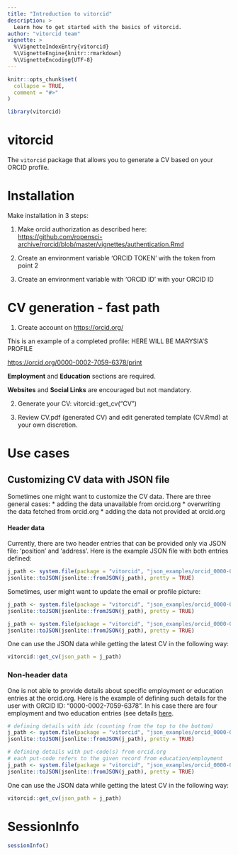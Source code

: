 ```yaml
---
title: "Introduction to vitorcid"
description: >
  Learn how to get started with the basics of vitorcid.
author: "vitorcid team"
vignette: >
  %\VignetteIndexEntry{vitorcid}
  %\VignetteEngine{knitr::rmarkdown}
  %\VignetteEncoding{UTF-8}
---
```


```r
knitr::opts_chunk$set(
  collapse = TRUE,
  comment = "#>"
)
```

```r
library(vitorcid)
```

# vitorcid

The `vitorcid` package that allows you to generate a CV based on your ORCID profile.

# Installation

Make installation in 3 steps:

1.  Make orcid authorization as described here: <https://github.com/ropensci-archive/rorcid/blob/master/vignettes/authentication.Rmd>

2.  Create an environment variable 'ORCID TOKEN' with the token from point 2

3.  Create an environment variable with 'ORCID ID' with your ORCID ID

# CV generation - fast path

1.  Create account on <https://orcid.org/>

This is an example of a completed profile: HERE WILL BE MARYSIA'S PROFILE

<https://orcid.org/0000-0002-7059-6378/print>

**Employment** and **Education** sections are required.

**Websites** and **Social Links** are encouraged but not mandatory.

2.  Generate your CV: vitorcid::get_cv(“CV”)

3.  Review CV.pdf (generated CV) and edit generated template (CV.Rmd) at your own discretion.

# Use cases

## Customizing CV data with JSON file

Sometimes one might want to customize the CV data. There are three general cases:
* adding the data unavailable from orcid.org
* overwriting the data fetched from orcid.org 
* adding the data not provided at orcid.org

####  Header data
Currently, there are two header entries that can be provided only via JSON file: 'position' and 'address'. Here is the example JSON file with both entries defined: 
```r
j_path <- system.file(package = "vitorcid", "json_examples/orcid_0000-0002-7059-6378_header_data.json")
jsonlite::toJSON(jsonlite::fromJSON(j_path), pretty = TRUE)
```

Sometimes, user might want to update the email or profile picture:
```r
j_path <- system.file(package = "vitorcid", "json_examples/orcid_0000-0002-7059-6378_email.json")
jsonlite::toJSON(jsonlite::fromJSON(j_path), pretty = TRUE)

j_path <- system.file(package = "vitorcid", "json_examples/orcid_0000-0002-7059-6378_profilepic.json")
jsonlite::toJSON(jsonlite::fromJSON(j_path), pretty = TRUE)
```

One can use the JSON data while getting the latest CV in the following way:
```r
vitorcid::get_cv(json_path = j_path)
```


### Non-header data
One is not able to provide details about specific employment or education entries at the orcid.org. Here is the example of defining such details for the user with ORCID ID: "0000-0002-7059-6378". In his case there are four employment and two education entries (see details [here]( https://orcid.org/0000-0002-7059-6378/print).

```r
# defining details with idx (counting from the top to the bottom)
j_path <- system.file(package = "vitorcid", "json_examples/orcid_0000-0002-7059-6378_why_idx.json")
jsonlite::toJSON(jsonlite::fromJSON(j_path), pretty = TRUE)

# defining details with put-code(s) from orcid.org
# each put-code refers to the given record from education/employment
j_path <- system.file(package = "vitorcid", "json_examples/orcid_0000-0002-7059-6378_why_put-code.json")
jsonlite::toJSON(jsonlite::fromJSON(j_path), pretty = TRUE)
```

One can use the JSON data while getting the latest CV in the following way:
```r
vitorcid::get_cv(json_path = j_path)
```

# SessionInfo {-}

```r
sessionInfo()
```
